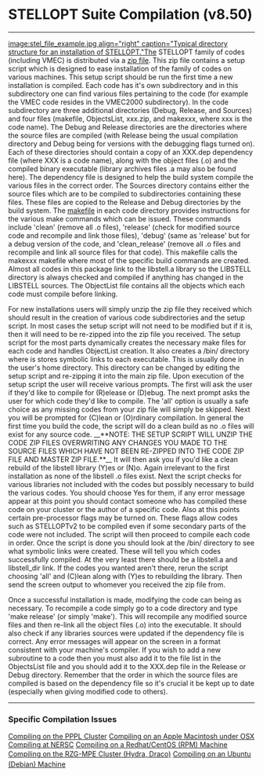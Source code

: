 =STELLOPT Suite Compilation (v8.50)= 

----
[[image:stel_file_example.jpg align="right" caption="Typical directory structure for an installation of STELLOPT."]]The STELLOPT family of codes (including VMEC) is distributed via a [[@http://en.wikipedia.org/wiki/Zip_(file_format)|zip file]]. This zip file contains a setup script which is designed to ease installation of the family of codes on various machines. This setup script should be run the first time a new installation is compiled. Each code has it's own subdirectory and in this subdirectory one can find various files pertaining to the code (for example the VMEC code resides in the VMEC2000 subdirectory). In the code subdirectory are three additional directories (Debug, Release, and Sources) and four files (makefile, ObjectsList, xxx.zip, and makexxx, where xxx is the code name). The Debug and Release directories are the directories where the source files are compiled (with Release being the usual compilation directory and Debug being for versions with the debugging flags turned on). Each of these directories should contain a copy of an XXX.dep dependency file (where XXX is a code name), along with the object files (.o) and the compiled binary executable (library archives files .a may also be found here). The dependency file is designed to help the build system compile the various files in the correct order. The Sources directory contains either the source files which are to be compiled to subdirectories containing these files. These files are copied to the Release and Debug directories by the build system. The [[@http://en.wikipedia.org/wiki/Make_(software)|makefile]] in each code directory provides instructions for the various make commands which can be issued. These commands include 'clean' (remove all .o files), 'release' (check for modified source code and recompile and link those files), 'debug' (same as 'release' but for a debug version of the code, and 'clean_release' (remove all .o files and recompile and link all source files for that code). This makefile calls the makexxx makefile where most of the specific build commands are created. Almost all codes in this package link to the libstell.a library so the LIBSTELL directory is always checked and compiled if anything has changed in the LIBSTELL sources. The ObjectList file contains all the objects which each code must compile before linking.

For new installations users will simply unzip the zip file they received which should result in the creation of various code subdirectories and the setup script. In most cases the setup script will not need to be modified but if it is, then it will need to be re-zipped into the zip file you received. The setup script for the most parts dynamically creates the necessary make files for each code and handles ObjectList creation. It also creates a /bin/ directory where is stores symbolic links to each executable. This is usually done in the user's home directory. This directory can be changed by editing the setup script and re-zipping it into the main zip file. Upon execution of the setup script the user will receive various prompts. The first will ask the user if they'd like to compile for (R)elease or (D)ebug. The next prompt asks the user for which code they'd like to compile. The 'all' option is usually a safe choice as any missing codes from your zip file will simply be skipped. Next you will be prompted for (C)lean or (O)rdinary compilation. In general the first time you build the code, the script will do a clean build as no .o files will exist for any source code. __**NOTE: THE SETUP SCRIPT WILL UNZIP THE CODE ZIP FILES OVERWRITING ANY CHANGES YOU MADE TO THE SOURCE FILES WHICH HAVE NOT BEEN RE-ZIPPED INTO THE CODE ZIP FILE AND MASTER ZIP FILE.**__ It will then ask you if you'd like a clean rebuild of the libstell library (Y)es or (N)o. Again irrelevant to the first installation as none of the libstell .o files exist. Next the script checks for various libraries not included with the codes but possibly necessary to build the various codes. You should choose Yes for them, if any error message appear at this point you should contact someone who has compiled these code on your cluster or the author of a specific code. Also at this points certain pre-processor flags may be turned on. These flags allow codes such as STELLOPTv2 to be compiled even if some secondary parts of the code were not included. The script will then proceed to compile each code in order. Once the script is done you should look at the /bin/ directory to see what symbolic links were created. These will tell you which codes successfully compiled. At the very least there should be a libstell.a and libstell_dir link. If the codes you wanted aren't there, rerun the script choosing 'all' and (C)lean along with (Y)es to rebuilding the library. Then send the screen output to whomever you received the zip file from.

Once a successful installation is made, modifying the code can being as necessary. To recompile a code simply go to a code directory and type 'make release' (or simply 'make'). This will recompile any modified source files and then re-link all the object files (.o) into the executable. It should also check if any libraries sources were updated if the dependency file is correct. Any error messages will appear on the screen in a format consistent with your machine's compiler. If you wish to add a new subroutine to a code then you must also add it to the file list in the ObjectsList file and you should add it to the XXX.dep file in the Release or Debug directory. Remember that the order in which the source files are compiled is based on the dependency file so it's crucial it be kept up to date (especially when giving modified code to others).
----
===Specific Compilation Issues=== 
[[STELLOPT Compilation at PPPL|Compiling on the PPPL Cluster]]
[[STELLOPT Compilation OSX|Compiling on an Apple Macintosh under OSX]]
[[STELLOPT Compilation at NERSC|Compiling at NERSC]]
[[STELLOPT Compilation CentOS|Compiling on a Redhat/CentOS (RPM) Machine]]
[[STELLOPT Compilation on Hydra (RZG-MPG)|Compiling on the RZG-MPE Cluster (Hydra, Draco)]]
<span style="line-height: 1.5;">[[vmecwiki/STELLOPT Compilation Ubuntu|Compiling on an Ubuntu (Debian) Machine]]</span>
